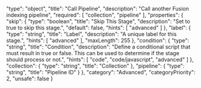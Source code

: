   "type": "object",
  "title": "Call Pipeline",
  "description": "Call another Fusion indexing pipeline",
  "required": [
    "collection",
    "pipeline"
  ],
  "properties": {
    "skip": {
      "type": "boolean",
      "title": "Skip This Stage",
      "description": "Set to true to skip this stage.",
      "default": false,
      "hints": [
        "advanced"
      ]
    },
    "label": {
      "type": "string",
      "title": "Label",
      "description": "A unique label for this stage.",
      "hints": [
        "advanced"
      ],
      "maxLength": 255
    },
    "condition": {
      "type": "string",
      "title": "Condition",
      "description": "Define a conditional script that must result in true or false. This can be used to determine if the stage should process or not.",
      "hints": [
        "code",
        "code/javascript",
        "advanced"
      ]
    },
    "collection": {
      "type": "string",
      "title": "Collection"
    },
    "pipeline": {
      "type": "string",
      "title": "Pipeline ID"
    }
  },
  "category": "Advanced",
  "categoryPriority": 2,
  "unsafe": false
}
